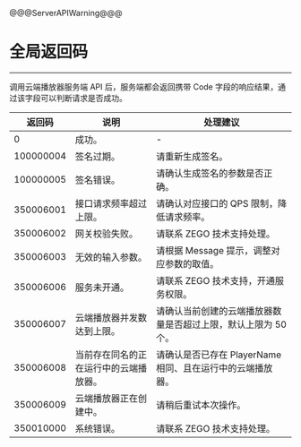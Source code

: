 @@@ServerAPIWarning@@@

# 全局返回码

- - -

调用云端播放器服务端 API 后，服务端都会返回携带 Code 字段的响应结果，通过该字段可以判断请求是否成功。

|返回码|说明| 处理建议 |
|-----|----|----|
| 0 | 成功。| -|
| 100000004 | 签名过期。| 请重新生成签名。|
| 100000005 | 签名错误。| 请确认生成签名的参数是否正确。|
| 350006001 | 接口请求频率超过上限。 | 请确认对应接口的 QPS 限制，降低请求频率。|
| 350006002 | 网关校验失败。 | 请联系 ZEGO 技术支持处理。|
| 350006003 | 无效的输入参数。 | 请根据 Message 提示，调整对应参数的取值。|
| 350006006 | 服务未开通。 | 请联系 ZEGO 技术支持，开通服务权限。|
| 350006007 | 云端播放器并发数达到上限。 | 请确认当前创建的云端播放器数量是否超过上限，默认上限为 50 个。|
| 350006008 | 当前存在同名的正在运行中的云端播放器。 | 请确认是否已存在 PlayerName 相同、且在运行中的云端播放器。|
| 350006009 | 云端播放器正在创建中。 | 请稍后重试本次操作。|
| 350010000 | 系统错误。 | 请联系 ZEGO 技术支持处理。|
